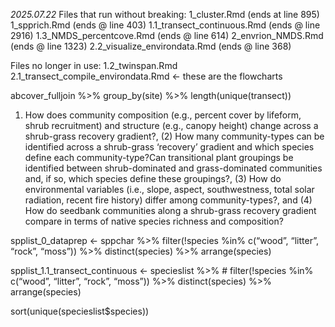
_2025.07.22_
Files that run without breaking:
1_cluster.Rmd (ends at line 895)
1_spprich.Rmd (ends @ line 403)
1.1_transect_continuous.Rmd (ends @ line 2916)
1.3_NMDS_percentcove.Rmd (ends @ line 614)
2_envrion_NMDS.Rmd (ends @ line 1323)
2.2_visualize_environdata.Rmd (ends @ line 368)



Files no longer in use:
1.2_twinspan.Rmd
2.1_transect_compile_environdata.Rmd <- these are the flowcharts



abcover_fulljoin %>% group_by(site) %>% length(unique(transect))

(1) How does community composition (e.g., percent cover by lifeform, shrub recruitment) and structure (e.g., canopy height) change across a shrub-grass recovery gradient?, (2) How many community-types can be identified across a shrub-grass ‘recovery’ gradient and which species define each community-type?Can transitional plant groupings be identified between shrub-dominated and grass-dominated communities and, if so, which species define these groupings?, (3) How do environmental variables (i.e., slope, aspect, southwestness, total solar radiation, recent fire history) differ among community-types?, and (4) How do seedbank communities along a shrub-grass recovery gradient compare in terms of native species richness and composition?


spplist_0_dataprep <- sppchar %>%
  filter(!species %in% c("wood", "litter", "rock", "moss")) %>%
  distinct(species) %>%
  arrange(species)

spplist_1.1_transect_continuous <- specieslist %>%
 # filter(!species %in% c("wood", "litter", "rock", "moss")) %>%
  distinct(species) %>%
  arrange(species)


sort(unique(specieslist$species))
